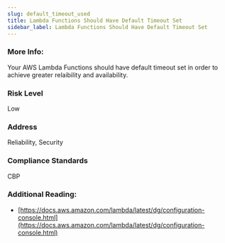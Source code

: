 ```yaml
---
slug: default_timeout_used
title: Lambda Functions Should Have Default Timeout Set
sidebar_label: Lambda Functions Should Have Default Timeout Set
---
```


### More Info:

Your AWS Lambda Functions should have default timeout set in order to achieve greater relaibility and availability.

### Risk Level

Low

### Address

Reliability, Security

### Compliance Standards

CBP

### Additional Reading:

- [https://docs.aws.amazon.com/lambda/latest/dg/configuration-console.html](https://docs.aws.amazon.com/lambda/latest/dg/configuration-console.html) 

